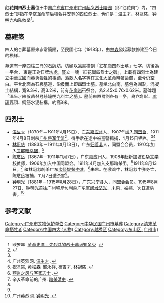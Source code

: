 {{coord|23|07|52|N|113|16|45|E|scale:10000|display=title}}
{{文物保护单位
|名称 = 四烈士墓
|图片 = Guangzhou Qiyi Lieshi Lingyuan 2014.01.24 14-30-13.jpg
|级别 = 市、县级文物保护单位
|省名 = 广东省
|市/县名 = 广州市
|所在 = 越秀区中山二路烈士陵园内
|分类 = 近现代重要史迹及代表性建筑
|时代 = 1911
|编号 = 
|登录 = 1963年3月
}}
'''红花岗四烈士墓'''位于中国[[广东省|广东省]][[广州市|广州市]][[广州起义烈士陵园|广州起义烈士陵园]]（即“红花岗”）内，“四烈士”是指在[[辛亥革命|辛亥革命]]前后牺牲并安葬的四位烈士，他们是：[[温生才|温生才]]、[[林冠慈|林冠慈]]、[[钟明光|钟明光]]和[[陈敬岳|陈敬岳]]<ref name=oan>欧安年. [http://gzdm.gzmz.gov.cn/content.aspx?Idx=10 革命史迹 - 先烈路的烈士墓地知多少] {{webarchive|url=https://web.archive.org/web/20140508080922/http://gzdm.gzmz.gov.cn/content.aspx?Idx=10 |date=2014-05-08 }}.</ref>。

== 墓建築 ==
四人的合葬墓原來非常簡陋，至民國七年（1918年），由[[林森|林森]]發起募款修建至今日的模樣。

墓道有一座四柱三門的石[[牌坊|牌坊]]，坊額以[[篆書|篆書]]橫刻「紅花崗四烈士墓」七字。坊後為一平台， 東邊正對石牌坊處，豎立一塊「紅花崗四烈士之碑」，上載有四烈士為建立[[中華民國|中華民國]]而英勇犧牲的事蹟，落款人名字等在[[文化大革命|文化大革命]]時被凿爛，至今仍空白。平台北面為石級墓道，沿級而上即四烈士墓。墓坐北向南，墓包為圓形，混凝土結構，寬9.3米，高3.2米，前有[[花崗岩|花崗岩]]石祭台，為2.45x0.76x0.62米。墓碑題「溫生才陳敬岳林冠慈鐘明光烈士之墓」。墓前東西兩側各有一亭，為六角形、[[琉璃|琉璃]]瓦頂、鋼筋水泥結構，約高8米。

== 四烈士 ==
*[[温生才|温生才]]（1870年－1911年4月15日），[[广东|广东]][[嘉应州|嘉应州]]人，1907年加入[[同盟会|同盟会]]，1911年4月8日刺杀[[广州将军|广州将军]][[孚琦|孚琦]]<ref>{{Cite book|title=中国历史大辞典 清史卷 下|last=郑天挺，荣孟源主编|first=|publisher=上海：上海辞书出版社|year=1992.10|isbn=7-5326-0151-X|location=|pages=362}}</ref>，得手后在途中被巡警抓捕，4月15日牺牲。<ref name=oan /><ref name=gzylw-wsc>广州英烈网. [http://www.gzhero.org/show.php?contentid=1638 温生才] {{Wayback|url=http://www.gzhero.org/show.php?contentid=1638 |date=20140508083352 }}.</ref>
*[[林冠慈|林冠慈]]（1883年－1911年8月13日），广东[[归善县|归善县]]人，同盟会会员，1910年加入[[支那暗杀团|支那暗杀团]]。<ref>祝基棠, 黄松森, 邹永祥, 桂吉才. [http://www.hcq.gov.cn/ls/Show.aspx?id=21899 林冠慈] {{webarchive|url=https://web.archive.org/web/20141226104255/http://www.hcq.gov.cn/ls/Show.aspx?id=21899 |date=2014-12-26 }}. </ref>
*[[陈敬岳|陈敬岳]]（1867年－1911年11月7日），广东嘉应州人，1908年赴新加坡任[[华文学校|华文学校]]教师，1906年加入中国同盟会。1911年4月加入支那暗杀团。<ref>[http://cn.chinareviewnews.com/doc/55_1161_100107323_1_0911123624.html 燕赵之风与客家志士] {{Wayback|url=http://cn.chinareviewnews.com/doc/55_1161_100107323_1_0911123624.html |date=20180410135422 }}.</ref>1911年8月13日，<ref name=csql>辛亥革命前的广州. [http://www.guangzhou.gov.cn/node_2230/node_2353/node_2358/2002/08/22/102997668618552.shtml 暗杀清吏] {{webarchive|url=https://web.archive.org/web/20141226102910/http://www.guangzhou.gov.cn/node_2230/node_2353/node_2358/2002/08/22/102997668618552.shtml |date=2014-12-26 }}. </ref> 和林冠慈刺杀广东[[水师提督|水师提督]][[李准|李准]]，<ref name=oan />未果。在激战中，林冠慈中弹身亡，陈敬岳被捕，11月7日遭杀害<ref name=csql />。
*[[钟明光|钟明光]]（1881年－1915年8月28日），广东[[兴宁县|兴宁县]]人，同盟会会员。1915年8月27日，钟明光前往广州积厚坊刺杀广东[[军阀|军阀]][[龙济光|龙济光]]，未果，被捕，次日遭杀害。<ref name=gzylw-zmg>广州英烈网. [http://www.gzhero.org/show.php?contentid=1639 钟明光] {{Wayback|url=http://www.gzhero.org/show.php?contentid=1639 |date=20160308014913 }}.</ref>

{{Gallery
|width = 300
|height = 
|lines = 1
|File:紅花崗.jpg|1918年前未合葬時的四人墳墓
|File:Guangzhou Qiyi Lieshi Lingyuan 2014.01.24 14-29-16.jpg|石牌坊
|File:Guangzhou Qiyi Lieshi Lingyuan 2014.01.24 14-31-24.jpg|牌坊、碑和墓
|File:Guangzhou Qiyi Lieshi Lingyuan 2014.01.24 14-32-03.jpg|四烈士之碑
|File:Guangzhou Qiyi Lieshi Lingyuan 2014.01.24 14-33-10.jpg|四烈士墓
}}

==参考文献==
{{commonscat|Tomb of Four Martyrs in Honghuagang}}
{{reflist}}

[[Category:广州市文物保护单位|Category:广州市文物保护单位]]
[[Category:中华民国广州市墓葬|Category:中华民国广州市墓葬]]
[[Category:清末革命牺牲者|Category:清末革命牺牲者]]
[[Category:中国四大_(人物)|Category:中国四大 (人物)]]
[[Category:越秀区|Category:越秀区]]
[[Category:东山区_(广州市)|Category:东山区 (广州市)]]